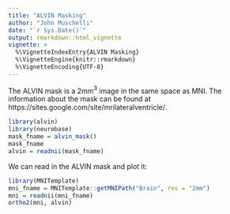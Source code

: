 ```yaml
---
title: "ALVIN Masking"
author: "John Muschelli"
date: "`r Sys.Date()`"
output: rmarkdown::html_vignette
vignette: >
  %\VignetteIndexEntry{ALVIN Masking}
  %\VignetteEngine{knitr::rmarkdown}
  %\VignetteEncoding{UTF-8}
---
```


The ALVIN mask is a 2mm$^{3}$ image in the same space as MNI.  The information about the mask can be found at https://sites.google.com/site/mrilateralventricle/.  

```r
library(alvin)
library(neurobase)
mask_fname = alvin_mask()
mask_fname
alvin = readnii(mask_fname)
```

We can read in the ALVIN mask and plot it:

```r
library(MNITemplate)
mni_fname = MNITemplate::getMNIPath("Brain", res = "2mm")
mni = readnii(mni_fname)
ortho2(mni, alvin)
```
